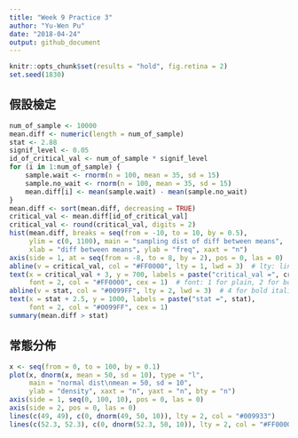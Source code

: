```yaml
---
title: "Week 9 Practice 3"
author: "Yu-Wen Pu"
date: "2018-04-24"
output: github_document
---
```


```r
knitr::opts_chunk$set(results = "hold", fig.retina = 2)
set.seed(1830)
```

## 假設檢定

```r
num_of_sample <- 10000
mean.diff <- numeric(length = num_of_sample)
stat <- 2.88
signif_level <- 0.05
id_of_critical_val <- num_of_sample * signif_level
for (i in 1:num_of_sample) {
    sample.wait <- rnorm(n = 100, mean = 35, sd = 15)
    sample.no_wait <- rnorm(n = 100, mean = 35, sd = 15)
    mean.diff[i] <- mean(sample.wait) - mean(sample.no_wait)
}
mean.diff <- sort(mean.diff, decreasing = TRUE)
critical_val <- mean.diff[id_of_critical_val]
critical_val <- round(critical_val, digits = 2)
hist(mean.diff, breaks = seq(from = -10, to = 10, by = 0.5),
     ylim = c(0, 1100), main = "sampling dist of diff between means",
     xlab = "diff between means", ylab = "freq", xaxt = "n")
axis(side = 1, at = seq(from = -8, to = 8, by = 2), pos = 0, las = 0)
abline(v = critical_val, col = "#FF0000", lty = 1, lwd = 3)  # lty: line type
text(x = critical_val + 3, y = 700, labels = paste("critical_val =", critical_val),
     font = 2, col = "#FF0000", cex = 1)  # font: 1 for plain, 2 for bold, 3 for italic,
abline(v = stat, col = "#0099FF", lty = 2, lwd = 3)  # 4 for bold italic
text(x = stat + 2.5, y = 1000, labels = paste("stat =", stat),
     font = 2, col = "#0099FF", cex = 1)
summary(mean.diff > stat)
```

## 常態分佈

```r
x <- seq(from = 0, to = 100, by = 0.1)
plot(x, dnorm(x, mean = 50, sd = 10), type = "l",
     main = "normal dist\nmean = 50, sd = 10",
     ylab = "density", xaxt = "n", yaxt = "n", bty = "n")
axis(side = 1, seq(0, 100, 10), pos = 0, las = 0)
axis(side = 2, pos = 0, las = 0)
lines(c(49, 49), c(0, dnorm(49, 50, 10)), lty = 2, col = "#009933")
lines(c(52.3, 52.3), c(0, dnorm(52.3, 50, 10)), lty = 2, col = "#FF0000")
```
